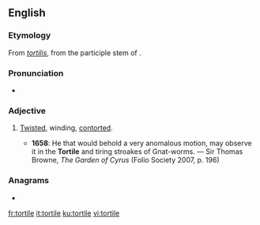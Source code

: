 ==English==

===Etymology===
From {{etyl|la|en}} ''[[tortilis]]'', from the participle stem of {{m|la|torqueō||twist, turn}}.

===Pronunciation===
* {{IPA|/ˈtɔːtaɪl/|lang=en}}

===Adjective===
{{en-adj}}

# {{lb|en|rare}} [[twisted|Twisted]], winding, [[contorted]].
#* '''1658''': He that would behold a very anomalous motion, may observe it in the '''Tortile''' and tiring stroakes of Gnat-worms. — Sir Thomas Browne, ''The Garden of Cyrus'' (Folio Society 2007, p. 196)

===Anagrams===
* {{l|en|triolet}}

[[fr:tortile]]
[[it:tortile]]
[[ku:tortile]]
[[vi:tortile]]